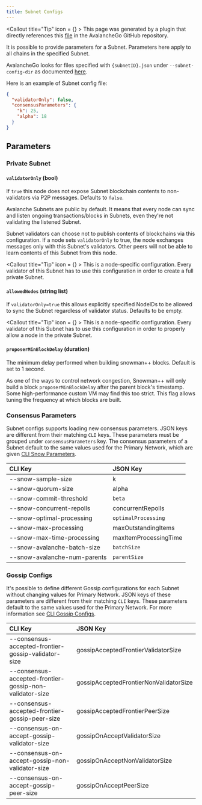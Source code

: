 ```yaml
---
title: Subnet Configs
---
```


<Callout title="Tip" icon = {<BadgeCheck className="size-5 text-card" fill="green" />} >
This page was generated by a plugin that directly references this [file](https://github.com/ava-labs/avalanchego/tree/master/subnets/config.md) in the AvalancheGo GitHub repository.
</Callout>


It is possible to provide parameters for a Subnet. Parameters here apply to all
chains in the specified Subnet.

AvalancheGo looks for files specified with `{subnetID}.json` under
`--subnet-config-dir` as documented
[here](/nodes/configure/configs-flags#subnet-configs).

Here is an example of Subnet config file:

```json
{
  "validatorOnly": false,
  "consensusParameters": {
    "k": 25,
    "alpha": 18
  }
}
```

## Parameters

### Private Subnet

#### `validatorOnly` (bool)

If `true` this node does not expose Subnet blockchain contents to non-validators
via P2P messages. Defaults to `false`.

Avalanche Subnets are public by default. It means that every node can sync and
listen ongoing transactions/blocks in Subnets, even they're not validating the
listened Subnet.

Subnet validators can choose not to publish contents of blockchains via this
configuration. If a node sets `validatorOnly` to true, the node exchanges
messages only with this Subnet's validators. Other peers will not be able to
learn contents of this Subnet from this node.

<Callout title="Tip" icon = {<BadgeCheck className="size-5 text-card" fill="green" />} >
This is a node-specific configuration. Every validator of this Subnet has to use
this configuration in order to create a full private Subnet.
</Callout>

#### `allowedNodes` (string list)

If `validatorOnly=true` this allows explicitly specified NodeIDs to be allowed
to sync the Subnet regardless of validator status. Defaults to be empty.

<Callout title="Tip" icon = {<BadgeCheck className="size-5 text-card" fill="green" />} >
This is a node-specific configuration. Every validator of this Subnet has to use
this configuration in order to properly allow a node in the private Subnet.
</Callout>

#### `proposerMinBlockDelay` (duration)

The minimum delay performed when building snowman++ blocks. Default is set to 1 second.

As one of the ways to control network congestion, Snowman++ will only build a
block `proposerMinBlockDelay` after the parent block's timestamp. Some
high-performance custom VM may find this too strict. This flag allows tuning the
frequency at which blocks are built.

### Consensus Parameters

Subnet configs supports loading new consensus parameters. JSON keys are
different from their matching `CLI` keys. These parameters must be grouped under
`consensusParameters` key. The consensus parameters of a Subnet default to the
same values used for the Primary Network, which are given [CLI Snow Parameters](/nodes/configure/configs-flags#snow-parameters).

| CLI Key                          | JSON Key              |
| :------------------------------- | :-------------------- |
| --snow-sample-size               | k                     |
| --snow-quorum-size               | alpha                 |
| --snow-commit-threshold          | `beta`                |
| --snow-concurrent-repolls        | concurrentRepolls     |
| --snow-optimal-processing        | `optimalProcessing`   |
| --snow-max-processing            | maxOutstandingItems   |
| --snow-max-time-processing       | maxItemProcessingTime |
| --snow-avalanche-batch-size      | `batchSize`           |
| --snow-avalanche-num-parents     | `parentSize`          |

### Gossip Configs

It's possible to define different Gossip configurations for each Subnet without
changing values for Primary Network. JSON keys of these
parameters are different from their matching `CLI` keys. These parameters
default to the same values used for the Primary Network. For more information
see [CLI Gossip Configs](/nodes/configure/configs-flags#gossiping).

| CLI Key                                                 | JSON Key                               |
| :------------------------------------------------------ | :------------------------------------- |
| --consensus-accepted-frontier-gossip-validator-size     | gossipAcceptedFrontierValidatorSize    |
| --consensus-accepted-frontier-gossip-non-validator-size | gossipAcceptedFrontierNonValidatorSize |
| --consensus-accepted-frontier-gossip-peer-size          | gossipAcceptedFrontierPeerSize         |
| --consensus-on-accept-gossip-validator-size             | gossipOnAcceptValidatorSize            |
| --consensus-on-accept-gossip-non-validator-size         | gossipOnAcceptNonValidatorSize         |
| --consensus-on-accept-gossip-peer-size                  | gossipOnAcceptPeerSize                 |